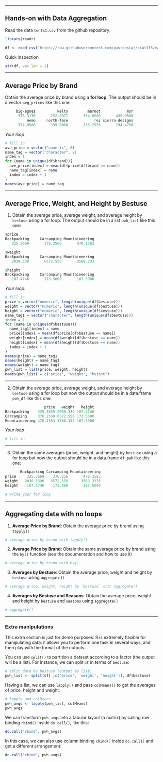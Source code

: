 -----

## Hands-on with Data Aggregation

Read the data `tents1.csv` from the github repository:
```r
library(readr)

df <- read_csv("https://raw.githubusercontent.com/gastonstat/stat133/master/datasets/tents1.csv")
```

Quick inspection
```r
str(df, vec.len = 2)
```


-----


## Average Price by Brand

Obtain the average price by brand using a __for loop__. The output should be in a vector `avg_prices` like this one:

```r
     big-agnes          kelty         marmot            msr 
      376.3136       252.8071       354.6000       439.9500
          nemo     north-face            rei sierra-designs 
      374.9500       399.0000       286.2955       294.4750
```

_Your loop_
```r
# fill in
ave_price = vector("numeric", 8)
name_tag = vector("character", 8)
index = 1
for (name in unique(df$brand)){
  ave_price[index] = mean(df$price[df$brand == name])
  name_tag[index] = name
  index = index + 1
}
names(ave_price) = name_tag
```



-----

## Average Price, Weight, and Height by Bestuse

1. Obtain the average price, average weight, and average height by `bestuse` using a for loop. The output should be in a list `pwh_list` like this one:

```r
$price
Backpacking     Carcamping Mountaineering 
   325.3669       376.2560       470.1583

$weight
Backpacking     Carcamping Mountaineering 
   2030.339       6572.556       3568.333 

$height
Backpacking     Carcamping Mountaineering 
   107.4746       173.5600       107.5000 
```

_Your loop_:
```r
# fill in
price = vector("numeric", length(unique(df$bestuse)))
weight = vector("numeric", length(unique(df$bestuse)))
height = vector("numeric", length(unique(df$bestuse)))
name_tag1 = vector("character", length(unique(df$bestuse)))
index = 1
for (name in unique(df$bestuse)){
  name_tag1[index] = name
  price[index] = mean(df$price[df$bestuse == name])
  weight[index] = mean(df$weight[df$bestuse == name])
  height[index] = mean(df$height[df$bestuse == name])
  index = index + 1
}
names(price) = name_tag1
names(height) = name_tag1
names(weight) = name_tag1
pwh_list = list(price, weight, height)
names(pwh_list) = c("price", "weight", "height")
```

-----

2. Obtain the average price, average weight, and average height by `bestuse` using a for loop but now the output should be in a data.frame `pwh_df` like this one:

```r
                  price   weight   height
Backpacking    325.3669 2030.339 107.4746
Carcamping     376.2560 6572.556 173.5600
Mountaineering 470.1583 3568.333 107.5000 
```

_Your loop_
```r
# fill in

```

-----

3. Obtain the same averages (price, weight, and height) by `bestuse` using a for loop but now the output should be in a data.frame `df_pwh` like this one:

```r
       Backpacking Carcamping Mountaineering
price     325.3669    376.256       470.1583
weight   2030.3390   6572.556      3568.3333
height    107.4746    173.560       107.5000 
```

```r
# write your for loop

```

-----

## Aggregating data with no loops

1. __Average Price by Brand__: Obtain the average price by brand using `tapply()`
```r
# average price by brand with tapply()

```

2. __Average Price by Brand__: Obtain the same average price by brand using the `by()` function (see the documentation and how to use it)

```r
# average price by brand with by()

```

3. __Averages by Bestuse__: Obtain the average price, weight and height by `bestuse` using `aggregate()`
```r
# average price, weight, height by `bestuse` with aggregate()

```

4. __Averages by Bestuse and Seasons__: Obtain the average price, weight and height by `bestuse` and `seasons` using `aggregate()`
```r
# aggregate()

```

-----

### Extra manipulations

This extra section is just for demo purposes. R is extremely flexible for manipulating data: it allows you to perform one task in several ways, and then play with the format of the outputs.

You can use `split()` to partition a dataset according to a factor (the output will be a list). For instance, we can split `df` in terms of `bestuse`:
```r
# split data by bestuse (output as list)
pwh_list <- split(df[ ,c('price', 'weight', 'height')], df$bestuse)
```

Having a list, we can use `lapply()` and pass `colMeans()` to get the averages of price, height and weight:
```r
# lapply and colMeans
pwh_avgs <- lapply(pwh_list, colMeans)
pwh_avgs
```

We can transform `pwh_avgs` into a tabular layout (a matrix) by calling row binding `rbind()` inside `do.call()`, like this:
```r
do.call('rbind', pwh_avgs)
```

In this case, we can also use column binding `cbind()` inside `do.call()` and get a different arrangement:
```r
do.call('cbind', pwh_avgs)
```